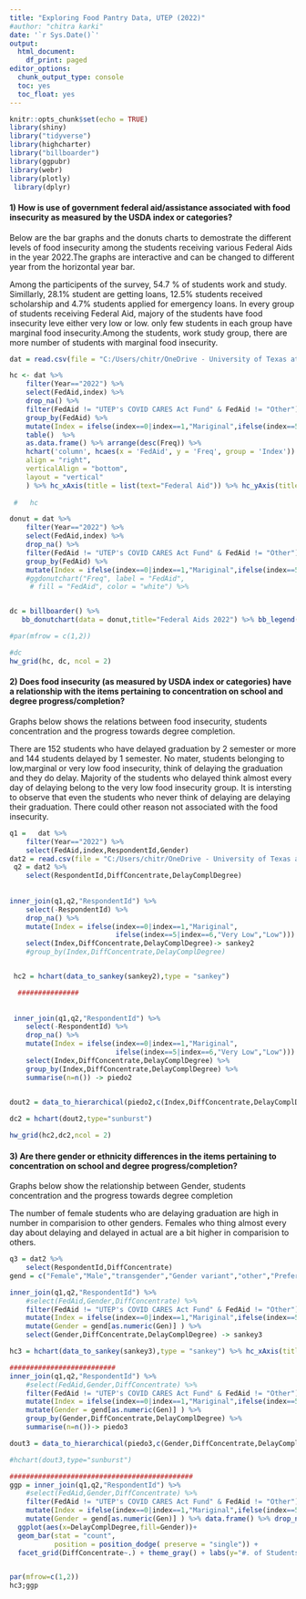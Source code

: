 ```yaml
---
title: "Exploring Food Pantry Data, UTEP (2022)"
#author: "chitra karki"
date: '`r Sys.Date()`'
output:
  html_document:
    df_print: paged
editor_options: 
  chunk_output_type: console
  toc: yes
  toc_float: yes
---
```


```r
knitr::opts_chunk$set(echo = TRUE)
library(shiny)
library("tidyverse")
library(highcharter) 
library("billboarder")
library(ggpubr)
library(webr)
library(plotly)
 library(dplyr) 
```


#### 1) How is use of government federal aid/assistance associated with food insecurity as measured by the USDA index or categories?

Below are the bar graphs and the donuts charts to demostrate the different levels of food insecurity among the students receiving various Federal Aids in the year 2022.The graphs are interactive and can be changed to different year from the horizontal year bar.

Among the participents of the survey, 54.7 % of students work and study. Simillarly, 28.1% student are getting loans, 12.5% students received scholarship and 4.7% students applied for emergency loans. In every group of students receiving Federal Aid, majory of the students have food insecurity leve either very low or low. only few students in each group have marginal food insecurity.Among the students, work study group, there are more number of students with marginal food insecurity.


```r
dat = read.csv(file = "C:/Users/chitr/OneDrive - University of Texas at El Paso/data_science/semesters/sem5-spring-2023/data visualization/final-project/master.csv",header = T)
```

```r

hc <- dat %>% 
    filter(Year=="2022") %>% 
    select(FedAid,index) %>% 
    drop_na() %>%  
    filter(FedAid != "UTEP's COVID CARES Act Fund" & FedAid != "Other") %>% 
    group_by(FedAid) %>% 
    mutate(Index = ifelse(index==0|index==1,"Mariginal",ifelse(index==5|index==6,"Very Low","Low"))) %>%  select(FedAid,Index) %>% 
    table()  %>%   
    as.data.frame() %>% arrange(desc(Freq)) %>% 
    hchart('column', hcaes(x = 'FedAid', y = 'Freq', group = 'Index')) %>%  hc_legend(
    align = "right",
    verticalAlign = "bottom",
    layout = "vertical"
    ) %>% hc_xAxis(title = list(text="Federal Aid")) %>% hc_yAxis(title = list(text="#. of Students")) %>% hc_title(text = "Food Security levels in students Vs Federal Aids (Year:2022)")
    
 #   hc
```

```r
donut = dat %>% 
    filter(Year=="2022") %>% 
    select(FedAid,index) %>% 
    drop_na() %>%  
    filter(FedAid != "UTEP's COVID CARES Act Fund" & FedAid != "Other") %>% 
    group_by(FedAid) %>% 
    mutate(Index = ifelse(index==0|index==1,"Mariginal",ifelse(index==5|index==6,"Very Low","Low"))) %>%  select(FedAid) %>% table() %>% data.frame()
    #ggdonutchart("Freq", label = "FedAid",
     # fill = "FedAid", color = "white") %>% 


dc = billboarder() %>% 
   bb_donutchart(data = donut,title="Federal Aids 2022") %>% bb_legend(show = TRUE)

#par(mfrow = c(1,2))

#dc
hw_grid(hc, dc, ncol = 2)
```

#### 2) Does food insecurity (as measured by USDA index or categories) have a relationship with the items pertaining to concentration on school and degree progress/completion?

Graphs below shows the relations between food insecurity, students concentration and the progress towards degree completion.

There are 152 students who have delayed graduation by 2 semester or more and 144 students delayed by 1 semester. No mater, students belonging to low,marginal or very low food insecurity, think of delaying the graduation and they do delay. Majority of the students who delayed think almost every day of delaying belong to the very low food insecurity group. It is intersting to observe that even the students who never think of delaying are delaying their graduation. There could other reason not associated with the food insecurity.

```r

q1 =   dat %>% 
    filter(Year=="2022") %>% 
    select(FedAid,index,RespondentId,Gender)
dat2 = read.csv(file = "C:/Users/chitr/OneDrive - University of Texas at El Paso/data_science/semesters/sem5-spring-2023/data visualization/final-project/extra_questions_withID.csv",header = T)
 q2 = dat2 %>% 
    select(RespondentId,DiffConcentrate,DelayComplDegree)
 
 
inner_join(q1,q2,"RespondentId") %>% 
    select(-RespondentId) %>% 
    drop_na() %>%
    mutate(Index = ifelse(index==0|index==1,"Mariginal",
                          ifelse(index==5|index==6,"Very Low","Low"))) %>% 
    select(Index,DiffConcentrate,DelayComplDegree)-> sankey2
    #group_by(Index,DiffConcentrate,DelayComplDegree)  


 hc2 = hchart(data_to_sankey(sankey2),type = "sankey")

  ###############
    
 
 inner_join(q1,q2,"RespondentId") %>% 
    select(-RespondentId) %>% 
    drop_na() %>%
    mutate(Index = ifelse(index==0|index==1,"Mariginal",
                          ifelse(index==5|index==6,"Very Low","Low"))) %>% 
    select(Index,DiffConcentrate,DelayComplDegree) %>% 
    group_by(Index,DiffConcentrate,DelayComplDegree) %>% 
    summarise(n=n()) -> piedo2

    
dout2 = data_to_hierarchical(piedo2,c(Index,DiffConcentrate,DelayComplDegree),n) 

dc2 = hchart(dout2,type="sunburst")

hw_grid(hc2,dc2,ncol = 2)


```


#### 3) Are there gender or ethnicity differences in the items pertaining to concentration on school and degree progress/completion?

Graphs below show the relationship between Gender, students concentration and the progress towards degree completion

The number of female students who are delaying graduation are high in number in comparision to other genders. Females who thing almost every day about delaying and delayed in actual are a bit higher in comparision to others.



```r
q3 = dat2 %>% 
    select(RespondentId,DiffConcentrate)
gend = c("Female","Male","transgender","Gender variant","other","Prefere not to say")

inner_join(q1,q2,"RespondentId") %>%
    #select(FedAid,Gender,DiffConcentrate) %>% 
    filter(FedAid != "UTEP's COVID CARES Act Fund" & FedAid != "Other") %>% 
    mutate(Index = ifelse(index==0|index==1,"Mariginal",ifelse(index==5|index==6,"Very Low","Low"))) %>% rename(Gen=Gender) %>% 
    mutate(Gender = gend[as.numeric(Gen)] ) %>% 
    select(Gender,DiffConcentrate,DelayComplDegree) -> sankey3

hc3 = hchart(data_to_sankey(sankey3),type = "sankey") %>% hc_xAxis(title = list(text = "Sankey Chart"))

##########################
inner_join(q1,q2,"RespondentId") %>%
    #select(FedAid,Gender,DiffConcentrate) %>% 
    filter(FedAid != "UTEP's COVID CARES Act Fund" & FedAid != "Other") %>% 
    mutate(Index = ifelse(index==0|index==1,"Mariginal",ifelse(index==5|index==6,"Very Low","Low"))) %>% rename(Gen=Gender) %>% 
    mutate(Gender = gend[as.numeric(Gen)] ) %>% 
    group_by(Gender,DiffConcentrate,DelayComplDegree) %>% 
    summarise(n=n())-> piedo3

dout3 = data_to_hierarchical(piedo3,c(Gender,DiffConcentrate,DelayComplDegree),n) 

#hchart(dout3,type="sunburst")

#############################################
ggp = inner_join(q1,q2,"RespondentId") %>%
    #select(FedAid,Gender,DiffConcentrate) %>% 
    filter(FedAid != "UTEP's COVID CARES Act Fund" & FedAid != "Other") %>% 
    mutate(Index = ifelse(index==0|index==1,"Mariginal",ifelse(index==5|index==6,"Very Low","Low"))) %>% rename(Gen=Gender) %>% 
    mutate(Gender = gend[as.numeric(Gen)] ) %>% data.frame() %>% drop_na() %>% 
  ggplot(aes(x=DelayComplDegree,fill=Gender))+
  geom_bar(stat = "count",
           position = position_dodge( preserve = "single")) +
  facet_grid(DiffConcentrate~.) + theme_gray() + labs(y="#. of Students") + theme(legend.title = element_blank())


par(mfrow=c(1,2))
hc3;ggp

```